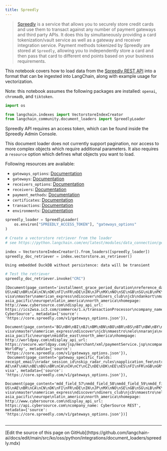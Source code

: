 ```yaml
---
title: Spreedly
---
```


>[Spreedly](https://docs.spreedly.com/) is a service that allows you to securely store credit cards and use them to transact against any number of payment gateways and third party APIs. It does this by simultaneously providing a card tokenization/vault service as well as a gateway and receiver integration service. Payment methods tokenized by Spreedly are stored at `Spreedly`, allowing you to independently store a card and then pass that card to different end points based on your business requirements.

This notebook covers how to load data from the [Spreedly REST API](https://docs.spreedly.com/reference/api/v1/) into a format that can be ingested into LangChain, along with example usage for vectorization.

Note: this notebook assumes the following packages are installed: `openai`, `chromadb`, and `tiktoken`.

```python
import os

from langchain.indexes import VectorstoreIndexCreator
from langchain_community.document_loaders import SpreedlyLoader
```

Spreedly API requires an access token, which can be found inside the Spreedly Admin Console.

This document loader does not currently support pagination, nor access to more complex objects which require additional parameters. It also requires a `resource` option which defines what objects you want to load.

Following resources are available:

- `gateways_options`: [Documentation](https://docs.spreedly.com/reference/api/v1/#list-supported-gateways)
- `gateways`: [Documentation](https://docs.spreedly.com/reference/api/v1/#list-created-gateways)
- `receivers_options`: [Documentation](https://docs.spreedly.com/reference/api/v1/#list-supported-receivers)
- `receivers`: [Documentation](https://docs.spreedly.com/reference/api/v1/#list-created-receivers)
- `payment_methods`: [Documentation](https://docs.spreedly.com/reference/api/v1/#list)
- `certificates`: [Documentation](https://docs.spreedly.com/reference/api/v1/#list-certificates)
- `transactions`: [Documentation](https://docs.spreedly.com/reference/api/v1/#list49)
- `environments`: [Documentation](https://docs.spreedly.com/reference/api/v1/#list-environments)

```python
spreedly_loader = SpreedlyLoader(
    os.environ["SPREEDLY_ACCESS_TOKEN"], "gateways_options"
)
```

```python
# Create a vectorstore retriever from the loader
# see https://python.langchain.com/en/latest/modules/data_connection/getting_started.html for more details

index = VectorstoreIndexCreator().from_loaders([spreedly_loader])
spreedly_doc_retriever = index.vectorstore.as_retriever()
```

```output
Using embedded DuckDB without persistence: data will be transient
```

```python
# Test the retriever
spreedly_doc_retriever.invoke("CRC")
```

```output
[Document(page_content='installment_grace_period_duration\nreference_data_code\ninvoice_number\ntax_management_indicator\noriginal_amount\ninvoice_amount\nvat_tax_rate\nmobile_remote_payment_type\ngratuity_amount\nmdd_field_1\nmdd_field_2\nmdd_field_3\nmdd_field_4\nmdd_field_5\nmdd_field_6\nmdd_field_7\nmdd_field_8\nmdd_field_9\nmdd_field_10\nmdd_field_11\nmdd_field_12\nmdd_field_13\nmdd_field_14\nmdd_field_15\nmdd_field_16\nmdd_field_17\nmdd_field_18\nmdd_field_19\nmdd_field_20\nsupported_countries: US\nAE\nBR\nCA\nCN\nDK\nFI\nFR\nDE\nIN\nJP\nMX\nNO\nSE\nGB\nSG\nLB\nPK\nsupported_cardtypes: visa\nmaster\namerican_express\ndiscover\ndiners_club\njcb\ndankort\nmaestro\nelo\nregions: asia_pacific\neurope\nlatin_america\nnorth_america\nhomepage: http://www.cybersource.com\ndisplay_api_url: https://ics2wsa.ic3.com/commerce/1.x/transactionProcessor\ncompany_name: CyberSource', metadata={'source': 'https://core.spreedly.com/v1/gateways_options.json'}),
 Document(page_content='BG\nBH\nBI\nBJ\nBM\nBN\nBO\nBR\nBS\nBT\nBW\nBY\nBZ\nCA\nCC\nCF\nCH\nCK\nCL\nCM\nCN\nCO\nCR\nCV\nCX\nCY\nCZ\nDE\nDJ\nDK\nDO\nDZ\nEC\nEE\nEG\nEH\nES\nET\nFI\nFJ\nFK\nFM\nFO\nFR\nGA\nGB\nGD\nGE\nGF\nGG\nGH\nGI\nGL\nGM\nGN\nGP\nGQ\nGR\nGT\nGU\nGW\nGY\nHK\nHM\nHN\nHR\nHT\nHU\nID\nIE\nIL\nIM\nIN\nIO\nIS\nIT\nJE\nJM\nJO\nJP\nKE\nKG\nKH\nKI\nKM\nKN\nKR\nKW\nKY\nKZ\nLA\nLC\nLI\nLK\nLS\nLT\nLU\nLV\nMA\nMC\nMD\nME\nMG\nMH\nMK\nML\nMN\nMO\nMP\nMQ\nMR\nMS\nMT\nMU\nMV\nMW\nMX\nMY\nMZ\nNA\nNC\nNE\nNF\nNG\nNI\nNL\nNO\nNP\nNR\nNU\nNZ\nOM\nPA\nPE\nPF\nPH\nPK\nPL\nPN\nPR\nPT\nPW\nPY\nQA\nRE\nRO\nRS\nRU\nRW\nSA\nSB\nSC\nSE\nSG\nSI\nSK\nSL\nSM\nSN\nST\nSV\nSZ\nTC\nTD\nTF\nTG\nTH\nTJ\nTK\nTM\nTO\nTR\nTT\nTV\nTW\nTZ\nUA\nUG\nUS\nUY\nUZ\nVA\nVC\nVE\nVI\nVN\nVU\nWF\nWS\nYE\nYT\nZA\nZM\nsupported_cardtypes: visa\nmaster\namerican_express\ndiscover\njcb\nmaestro\nelo\nnaranja\ncabal\nunionpay\nregions: asia_pacific\neurope\nmiddle_east\nnorth_america\nhomepage: http://worldpay.com\ndisplay_api_url: https://secure.worldpay.com/jsp/merchant/xml/paymentService.jsp\ncompany_name: WorldPay', metadata={'source': 'https://core.spreedly.com/v1/gateways_options.json'}),
 Document(page_content='gateway_specific_fields: receipt_email\nradar_session_id\nskip_radar_rules\napplication_fee\nstripe_account\nmetadata\nidempotency_key\nreason\nrefund_application_fee\nrefund_fee_amount\nreverse_transfer\naccount_id\ncustomer_id\nvalidate\nmake_default\ncancellation_reason\ncapture_method\nconfirm\nconfirmation_method\ncustomer\ndescription\nmoto\noff_session\non_behalf_of\npayment_method_types\nreturn_email\nreturn_url\nsave_payment_method\nsetup_future_usage\nstatement_descriptor\nstatement_descriptor_suffix\ntransfer_amount\ntransfer_destination\ntransfer_group\napplication_fee_amount\nrequest_three_d_secure\nerror_on_requires_action\nnetwork_transaction_id\nclaim_without_transaction_id\nfulfillment_date\nevent_type\nmodal_challenge\nidempotent_request\nmerchant_reference\ncustomer_reference\nshipping_address_zip\nshipping_from_zip\nshipping_amount\nline_items\nsupported_countries: AE\nAT\nAU\nBE\nBG\nBR\nCA\nCH\nCY\nCZ\nDE\nDK\nEE\nES\nFI\nFR\nGB\nGR\nHK\nHU\nIE\nIN\nIT\nJP\nLT\nLU\nLV\nMT\nMX\nMY\nNL\nNO\nNZ\nPL\nPT\nRO\nSE\nSG\nSI\nSK\nUS\nsupported_cardtypes: visa', metadata={'source': 'https://core.spreedly.com/v1/gateways_options.json'}),
 Document(page_content='mdd_field_57\nmdd_field_58\nmdd_field_59\nmdd_field_60\nmdd_field_61\nmdd_field_62\nmdd_field_63\nmdd_field_64\nmdd_field_65\nmdd_field_66\nmdd_field_67\nmdd_field_68\nmdd_field_69\nmdd_field_70\nmdd_field_71\nmdd_field_72\nmdd_field_73\nmdd_field_74\nmdd_field_75\nmdd_field_76\nmdd_field_77\nmdd_field_78\nmdd_field_79\nmdd_field_80\nmdd_field_81\nmdd_field_82\nmdd_field_83\nmdd_field_84\nmdd_field_85\nmdd_field_86\nmdd_field_87\nmdd_field_88\nmdd_field_89\nmdd_field_90\nmdd_field_91\nmdd_field_92\nmdd_field_93\nmdd_field_94\nmdd_field_95\nmdd_field_96\nmdd_field_97\nmdd_field_98\nmdd_field_99\nmdd_field_100\nsupported_countries: US\nAE\nBR\nCA\nCN\nDK\nFI\nFR\nDE\nIN\nJP\nMX\nNO\nSE\nGB\nSG\nLB\nPK\nsupported_cardtypes: visa\nmaster\namerican_express\ndiscover\ndiners_club\njcb\nmaestro\nelo\nunion_pay\ncartes_bancaires\nmada\nregions: asia_pacific\neurope\nlatin_america\nnorth_america\nhomepage: http://www.cybersource.com\ndisplay_api_url: https://api.cybersource.com\ncompany_name: CyberSource REST', metadata={'source': 'https://core.spreedly.com/v1/gateways_options.json'})]
```

```python

```

---

<Callout icon="pen-to-square" iconType="regular">
  [Edit the source of this page on GitHub](https://github.com/langchain-ai/docs/edit/main/src/ko/oss/python/integrations/document_loaders/spreedly.mdx)
</Callout>
